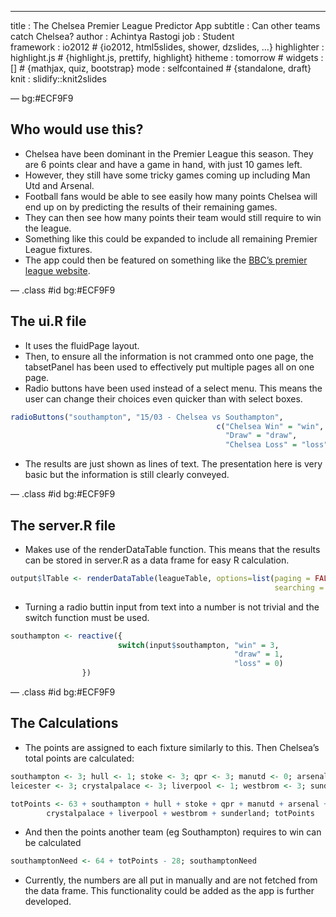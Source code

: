 ---
title       : The Chelsea Premier League Predictor App
subtitle    : Can other teams catch Chelsea?
author      : Achintya Rastogi
job         : Student     
framework   : io2012       # {io2012, html5slides, shower, dzslides, ...}
highlighter : highlight.js  # {highlight.js, prettify, highlight}
hitheme     : tomorrow      # 
widgets     : []            # {mathjax, quiz, bootstrap}
mode        : selfcontained # {standalone, draft}
knit        : slidify::knit2slides

--- bg:#ECF9F9

## Who would use this?

* Chelsea have been dominant in the Premier League this season. They are 6 points clear and have a game in hand, with just 10 games left.
* However, they still have some tricky games coming up including Man Utd and Arsenal.
* Football fans would be able to see easily how many points Chelsea will end up on by predicting the results of their remaining games.
* They can then see how many points their team would still require to win the league.
* Something like this could be expanded to include all remaining Premier League fixtures.
* The app could then be featured on something like the <a href="http://www.bbc.co.uk/sport/0/football/premier-league/">BBC's premier league website</a>.

--- .class #id bg:#ECF9F9

## The ui.R file

* It uses the fluidPage layout.
* Then, to ensure all the information is not crammed onto one page, the tabsetPanel has been used to effectively put multiple pages all on one page.
* Radio buttons have been used instead of a select menu. This means the user can change their choices even quicker than with select boxes.

```{r results='hide'}
radioButtons("southampton", "15/03 - Chelsea vs Southampton",
                                              c("Chelsea Win" = "win",
                                                "Draw" = "draw",
                                                "Chelsea Loss" = "loss"), inline=TRUE)
```

* The results are just shown as lines of text. The presentation here is very basic but the information is still clearly conveyed.

--- .class #id bg:#ECF9F9

## The server.R file

* Makes use of the renderDataTable function. This means that the results can be stored in server.R as a data frame for easy R calculation.

```{r eval=FALSE}
output$lTable <- renderDataTable(leagueTable, options=list(paging = FALSE, 
                                                           searching = FALSE))
```

* Turning a radio buttin input from text into a number is not trivial and the switch function must be used.

```{r eval=FALSE}
southampton <- reactive({
                        switch(input$southampton, "win" = 3, 
                                                  "draw" = 1, 
                                                  "loss" = 0)
                })
```

--- .class #id bg:#ECF9F9

## The Calculations

* The points are assigned to each fixture similarly to this. Then Chelsea's total points are calculated:
```{r}
southampton <- 3; hull <- 1; stoke <- 3; qpr <- 3; manutd <- 0; arsenal <- 1; 
leicester <- 3; crystalpalace <- 3; liverpool <- 1; westbrom <- 3; sunderland <- 3
```

```{r}
totPoints <- 63 + southampton + hull + stoke + qpr + manutd + arsenal + leicester + 
        crystalpalace + liverpool + westbrom + sunderland; totPoints
```
* And then the points another team (eg Southampton) requires to win can be calculated
```{r}
southamptonNeed <- 64 + totPoints - 28; southamptonNeed
```
* Currently, the numbers are all put in manually and are not fetched from the data frame. This functionality could be added as the app is further developed.

